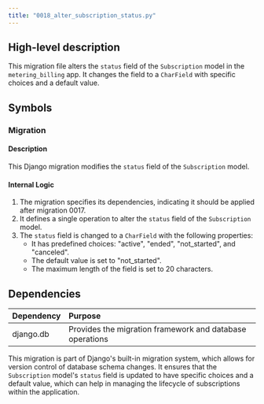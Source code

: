 ```yaml
---
title: "0018_alter_subscription_status.py"
---
```


## High-level description
This migration file alters the `status` field of the `Subscription` model in the `metering_billing` app. It changes the field to a `CharField` with specific choices and a default value.

## Symbols

### Migration
#### Description
This Django migration modifies the `status` field of the `Subscription` model.

#### Internal Logic
1. The migration specifies its dependencies, indicating it should be applied after migration 0017.
2. It defines a single operation to alter the `status` field of the `Subscription` model.
3. The `status` field is changed to a `CharField` with the following properties:
   - It has predefined choices: "active", "ended", "not_started", and "canceled".
   - The default value is set to "not_started".
   - The maximum length of the field is set to 20 characters.

## Dependencies
| Dependency | Purpose |
|:-----------|:--------|
| django.db | Provides the migration framework and database operations |

This migration is part of Django's built-in migration system, which allows for version control of database schema changes. It ensures that the `Subscription` model's `status` field is updated to have specific choices and a default value, which can help in managing the lifecycle of subscriptions within the application.